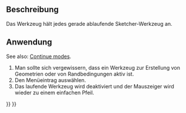 <languages/>

{{Docnav/de
|[[Sketcher_RenderingOrder/de|RenderingReihenfolgeKonfigurieren]]
|[[Sketcher_CreatePoint/de|PunktErstellen]]
|[[Sketcher_Workbench/de|Sketcher]]
|IconL=Sketcher_RenderingOrder.svg‎
|IconR=Sketcher_CreatePoint.svg
|IconC=Workbench_Sketcher.svg
}}

{{GuiCommand/de
|Name=Sketcher StopOperation
|Name/de=Sketcher VorgangBeenden
|MenuLocation=Skizze → Vorgang beenden
|Workbenches=[[Sketcher_Workbench/de|Sketcher]]
}}

<span id="Description"></span>
==Beschreibung==

Das Werkzeug {{Button|[[Image:Sketcher_StopOperation.svg|16px]] [[Sketcher_StopOperation/de|Sketcher VorgangBeenden]]}} hält jedes gerade ablaufende Sketcher-Werkzeug an.

<span id="Usage"></span>
==Anwendung==

See also: [[Sketcher_Workbench#Continue_modes|Continue modes]].

# Man sollte sich vergewissern, dass ein Werkzeug zur Erstellung von Geometrien oder von Randbedingungen aktiv ist.
# Den Menüeintrag {{MenuCommand|Skizze → [[Image:Sketcher_StopOperation.svg|16px]] Vorgang anhalten}} auswählen.
# Das laufende Werkzeug wird deaktiviert und der Mauszeiger wird wieder zu einem einfachen Pfeil.


{{Docnav/de
|[[Sketcher_RenderingOrder/de|RenderingReihenfolgeKonfigurieren]]
|[[Sketcher_CreatePoint/de|PunktErstellen]]
|[[Sketcher_Workbench/de|Sketcher]]
|IconL=Sketcher_RenderingOrder.svg‎
|IconR=Sketcher_CreatePoint.svg
|IconC=Workbench_Sketcher.svg
}}

{{Sketcher_Tools_navi{{#translation:}}}}
{{Userdocnavi{{#translation:}}}}